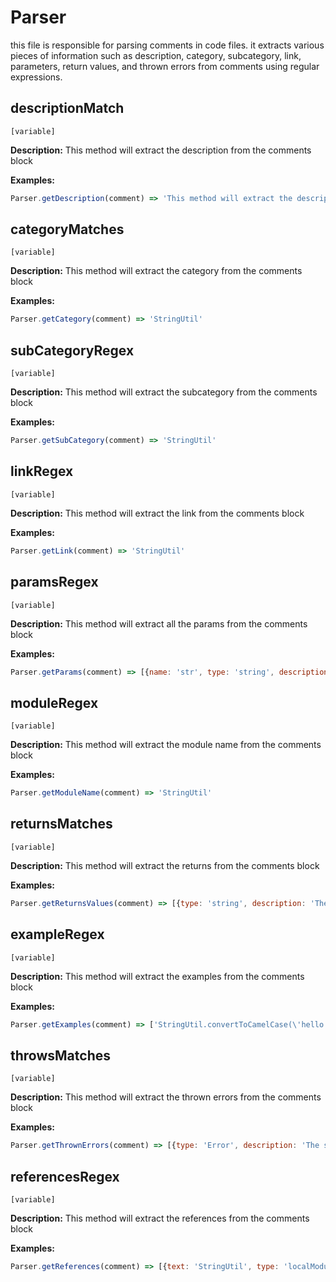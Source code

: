 # Parser

this file is responsible for parsing comments in code files.
  it extracts various pieces of information such as
  description, category, subcategory, link, parameters, return values,
  and thrown errors from comments using regular expressions.



## descriptionMatch 
`[variable]`
 
**Description:**
This method will extract the description from the comments block
      

**Examples:**

```javascript
Parser.getDescription(comment) => 'This method will extract the description from the comments block'
```



## categoryMatches 
`[variable]`
 
**Description:**
This method will extract the category from the comments block
      

**Examples:**

```javascript
Parser.getCategory(comment) => 'StringUtil'
```



## subCategoryRegex 
`[variable]`
 
**Description:**
This method will extract the subcategory from the comments block
      

**Examples:**

```javascript
Parser.getSubCategory(comment) => 'StringUtil'
```



## linkRegex 
`[variable]`
 
**Description:**
This method will extract the link from the comments block
      

**Examples:**

```javascript
Parser.getLink(comment) => 'StringUtil'
```



## paramsRegex 
`[variable]`
 
**Description:**
This method will extract all the params from the comments block
      

**Examples:**

```javascript
Parser.getParams(comment) => [{name: 'str', type: 'string', description: 'The string to convert to camel case'}]
```



## moduleRegex 
`[variable]`
 
**Description:**
This method will extract the module name from the comments block
      

**Examples:**

```javascript
Parser.getModuleName(comment) => 'StringUtil'
```



## returnsMatches 
`[variable]`
 
**Description:**
This method will extract the returns from the comments block
      

**Examples:**

```javascript
Parser.getReturnsValues(comment) => [{type: 'string', description: 'The string to convert to camel case'}]
```



## exampleRegex 
`[variable]`
 
**Description:**
This method will extract the examples from the comments block
      

**Examples:**

```javascript
Parser.getExamples(comment) => ['StringUtil.convertToCamelCase(\'hello world\') => \'helloWorld\'']
```



## throwsMatches 
`[variable]`
 
**Description:**
This method will extract the thrown errors from the comments block
      

**Examples:**

```javascript
Parser.getThrownErrors(comment) => [{type: 'Error', description: 'The string to convert to camel case'}]
```



## referencesRegex 
`[variable]`
 
**Description:**
This method will extract the references from the comments block
      

**Examples:**

```javascript
Parser.getReferences(comment) => [{text: 'StringUtil', type: 'localModule'}]
```

